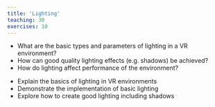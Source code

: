 ```yaml
---
title: 'Lighting'
teaching: 30
exercises: 10
---
```


:::::::::::::::::::::::::::::::::::::: questions 

- What are the basic types and parameters of lighting in a VR environment?
- How can good quality lighting effects (e.g. shadows) be achieved?
- How do lighting affect performance of the environment?

::::::::::::::::::::::::::::::::::::::::::::::::

::::::::::::::::::::::::::::::::::::: objectives

- Explain the basics of lighting in VR environments
- Demonstrate the implementation of basic lighting
- Explore how to create good lighting including shadows

::::::::::::::::::::::::::::::::::::::::::::::::

